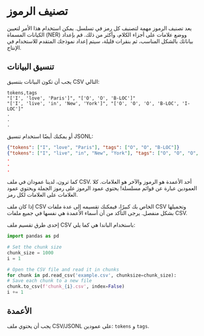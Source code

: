 # تصنيف الرموز 

يعد تصنيف الرموز مهمة لتصنيف كل رمز في تسلسل. يمكن استخدام هذا الأمر لتعيين الكيانات المسماة (NER) ووضع علامات على أجزاء الكلام، وأكثر من ذلك. قم بإعداد بياناتك بالشكل المناسب، ثم بنقرات قليلة، سيتم إعداد نموذجك المتقدم للاستخدام في الإنتاج.

## تنسيق البيانات

يجب أن تكون البيانات بتنسيق CSV التالي:

```csv
tokens,tags
"['I', 'love', 'Paris']", "['O', 'O', 'B-LOC']"
"['I', 'live', 'in', 'New', 'York']", "['O', 'O', 'O', 'B-LOC', 'I-LOC']"
.
.
.
```

أو يمكنك أيضًا استخدام تنسيق JSONL:

```json
{"tokens": ["I", "love", "Paris"], "tags": ["O", "O", "B-LOC"]}
{"tokens": ["I", "live", "in", "New", "York"], "tags": ["O", "O", "O", "B-LOC", "I-LOC"]}
.
.
.
```

كما ترون، لدينا عمودان في ملف CSV. أحد الأعمدة هو الرموز والآخر هو العلامات. كلا العمودين عبارة عن قوائم مسلسلة! يحتوي عمود الرموز على رموز الجملة ويحتوي عمود العلامات على العلامات لكل رمز.

إذا كان ملف CSV الخاص بك كبيرًا، فيمكنك تقسيمه إلى عدة ملفات CSV وتحميلها بشكل منفصل. يرجى التأكد من أن أسماء الأعمدة هي نفسها في جميع ملفات CSV.

إحدى طرق تقسيم ملف CSV باستخدام الباندا هي كما يلي:

```python
import pandas as pd

# Set the chunk size
chunk_size = 1000
i = 1

# Open the CSV file and read it in chunks
for chunk in pd.read_csv('example.csv', chunksize=chunk_size):
# Save each chunk to a new file
chunk.to_csv(f'chunk_{i}.csv', index=False)
i += 1
```

## الأعمدة

يجب أن يحتوي ملف CSV/JSONL على عمودين: `tokens` و `tags`.